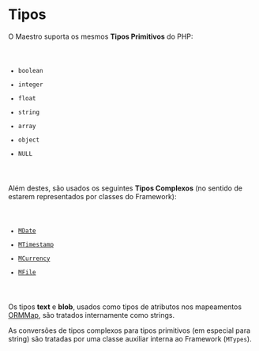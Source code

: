 <text xml:space="preserve">
= Tipos =
O Maestro suporta os mesmos '''Tipos Primitivos''' do PHP:
<code>
* boolean
* integer
* float
* string
* array
* object
* NULL
</code>
Além destes, são usados os seguintes '''Tipos Complexos''' (no sentido de estarem representados por classes do Framework):
<code>
* [[>model/date|MDate]]
* [[>model/date|MTimestamp]]
* [[>model/data|MCurrency]]
* [[>model/file|MFile]]
</code>
Os tipos '''text''' e '''blob''', usados como tipos de atributos nos mapeamentos [[>model/ormmap|ORMMap]], são tratados internamente como strings.

As conversões de tipos complexos para tipos primitivos (em especial para string) são tratadas por uma classe auxiliar interna ao Framework (<code>MTypes</code>).

</text>